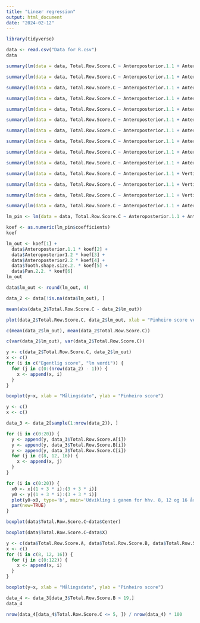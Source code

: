 ```yaml
---
title: "Lineær regression"
output: html_document
date: "2024-02-12"
---
```


```r
library(tidyverse)
```

```r
data <- read.csv("Data for R.csv")
data
```

```r
summary(lm(data = data, Total.Row.Score.C ~ Anteroposterior.1.1 + Anteroposterior.2.1 + Vertical.1.1 + Vertical.2.1 + Transverse.1 + Crowding..1 + Spacing.1 + Tooth.shape.size.1. + Pan.2.1. + Anteroposterior1.2 + Anteroposterior2.2 + Vertical.1.2 + Vertical.2.2 + Transverse.2 + Crowding.2 + Spacing.2 + Tooth.shape.size.2. + Pan.2.2.))
```

```r
summary(lm(data = data, Total.Row.Score.C ~ Anteroposterior.1.1 + Anteroposterior.2.1 + Vertical.1.1 + Vertical.2.1 + Transverse.1 + Spacing.1 + Tooth.shape.size.1. + Pan.2.1. + Anteroposterior1.2 + Anteroposterior2.2 + Vertical.1.2 + Vertical.2.2 + Transverse.2 + Crowding.2 + Spacing.2 + Tooth.shape.size.2. + Pan.2.2.))
```

```r
summary(lm(data = data, Total.Row.Score.C ~ Anteroposterior.1.1 + Anteroposterior.2.1 + Vertical.2.1 + Transverse.1 + Spacing.1 + Tooth.shape.size.1. + Pan.2.1. + Anteroposterior1.2 + Anteroposterior2.2 + Vertical.1.2 + Vertical.2.2 + Transverse.2 + Crowding.2 + Spacing.2 + Tooth.shape.size.2. + Pan.2.2.))
```

```r
summary(lm(data = data, Total.Row.Score.C ~ Anteroposterior.1.1 + Anteroposterior.2.1 + Vertical.2.1 + Transverse.1 + Spacing.1 + Pan.2.1. + Anteroposterior1.2 + Anteroposterior2.2 + Vertical.1.2 + Vertical.2.2 + Transverse.2 + Crowding.2 + Spacing.2 + Tooth.shape.size.2. + Pan.2.2.))
```

```r
summary(lm(data = data, Total.Row.Score.C ~ Anteroposterior.1.1 + Anteroposterior.2.1 + Vertical.2.1 + Transverse.1 + Spacing.1 + Anteroposterior1.2 + Anteroposterior2.2 + Vertical.1.2 + Vertical.2.2 + Transverse.2 + Crowding.2 + Spacing.2 + Tooth.shape.size.2. + Pan.2.2.))
```

```r
summary(lm(data = data, Total.Row.Score.C ~ Anteroposterior.1.1 + Anteroposterior.2.1 + Vertical.2.1 + Transverse.1 + Spacing.1 + Anteroposterior1.2 + Anteroposterior2.2 + Vertical.1.2 + Vertical.2.2 + Transverse.2 + Spacing.2 + Tooth.shape.size.2. + Pan.2.2.))
```

```r
summary(lm(data = data, Total.Row.Score.C ~ Anteroposterior.1.1 + Anteroposterior.2.1 + Vertical.2.1 + Transverse.1 + Anteroposterior1.2 + Anteroposterior2.2 + Vertical.1.2 + Vertical.2.2 + Transverse.2 + Spacing.2 + Tooth.shape.size.2. + Pan.2.2.))
```

```r
summary(lm(data = data, Total.Row.Score.C ~ Anteroposterior.1.1 + Anteroposterior.2.1 + Vertical.2.1 + Anteroposterior1.2 + Anteroposterior2.2 + Vertical.1.2 + Vertical.2.2 + Transverse.2 + Spacing.2 + Tooth.shape.size.2. + Pan.2.2.))
```

```r
summary(lm(data = data, Total.Row.Score.C ~ Anteroposterior.1.1 + Anteroposterior.2.1 + Vertical.2.1 + Anteroposterior1.2 + Anteroposterior2.2 + Vertical.1.2 + Vertical.2.2 + Spacing.2 + Tooth.shape.size.2. + Pan.2.2.))
```

```r
summary(lm(data = data, Total.Row.Score.C ~ Anteroposterior.1.1 + Anteroposterior.2.1 + Vertical.2.1 + Anteroposterior1.2 + Anteroposterior2.2 + Vertical.2.2 + Spacing.2 + Tooth.shape.size.2. + Pan.2.2.))
```

```r
summary(lm(data = data, Total.Row.Score.C ~ Anteroposterior.1.1 + Vertical.2.1 + Anteroposterior1.2 + Anteroposterior2.2 + Vertical.2.2 + Spacing.2 + Tooth.shape.size.2. + Pan.2.2.))
```

```r
summary(lm(data = data, Total.Row.Score.C ~ Anteroposterior.1.1 + Vertical.2.1 + Anteroposterior1.2 + Anteroposterior2.2 + Spacing.2 + Tooth.shape.size.2. + Pan.2.2.))
```

```r
summary(lm(data = data, Total.Row.Score.C ~ Anteroposterior.1.1 + Vertical.2.1 + Anteroposterior1.2 + Anteroposterior2.2 + Tooth.shape.size.2. + Pan.2.2.))
```

```r
summary(lm(data = data, Total.Row.Score.C ~ Anteroposterior.1.1 + Anteroposterior1.2 + Anteroposterior2.2 + Tooth.shape.size.2. + Pan.2.2.))
```


```r
lm_pin <- lm(data = data, Total.Row.Score.C ~ Anteroposterior.1.1 + Anteroposterior1.2 + Anteroposterior2.2 + Tooth.shape.size.2. + Pan.2.2.)
```


```r
koef <- as.numeric(lm_pin$coefficients)
koef
```

```r
lm_out <- koef[1] +
  data$Anteroposterior.1.1 * koef[2] +
  data$Anteroposterior1.2 * koef[3] +
  data$Anteroposterior2.2 * koef[4] +
  data$Tooth.shape.size.2. * koef[5] +
  data$Pan.2.2. * koef[6]
lm_out
```

```r
data$lm_out <- round(lm_out, 4)
```


```r
data_2 <- data[!is.na(data$lm_out), ]
```


```r
mean(abs(data_2$Total.Row.Score.C - data_2$lm_out))
```

```r
plot(data_2$Total.Row.Score.C, data_2$lm_out, xlab = "Pinheiro score ved 16", ylab = "Resultat fra lm")
```

```r
c(mean(data_2$lm_out), mean(data_2$Total.Row.Score.C))
```

```r
c(var(data_2$lm_out), var(data_2$Total.Row.Score.C))
```

```r
y <- c(data_2$Total.Row.Score.C, data_2$lm_out)
x <- c()
for (i in c("Egentlig score", "lm værdi")) {
  for (j in c(0:(nrow(data_2) - 1))) {
    x <- append(x, i)
  }
}
```

```r
boxplot(y~x, xlab = "Målingsdato", ylab = "Pinheiro score")
```



```r
y <- c()
x <- c()

data_3 <- data_2[sample(1:nrow(data_2)), ]

for (i in c(0:20)) {
  y <- append(y, data_3$Total.Row.Score.A[i])
  y <- append(y, data_3$Total.Row.Score.B[i])
  y <- append(y, data_3$Total.Row.Score.C[i])
  for (j in c(8, 12, 16)) {
    x <- append(x, j)
  }
}
```


```r
for (i in c(0:20)) {
  x0 <- x[(1 + 3 * i):(3 + 3 * i)]
  y0 <- y[(1 + 3 * i):(3 + 3 * i)]
  plot(y0~x0, type='b', main='Udvikling i ganen for hhv. 8, 12 og 16 år', xlab='Målingsdato', ylab='Pinheiro score', ylim=c(0,35))
  par(new=TRUE)
}
```



```r
boxplot(data$Total.Row.Score.C~data$Center)
```

```r
boxplot(data$Total.Row.Score.C~data$X)
```


```r
y <- c(data$Total.Row.Score.A, data$Total.Row.Score.B, data$Total.Row.Score.C)
x <- c()
for (i in c(8, 12, 16)) {
  for (j in c(0:122)) {
    x <- append(x, i)
  }
}
```

```r
boxplot(y~x, xlab = "Målingsdato", ylab = "Pinheiro score")
```


```r
data_4 <- data_3[data_3$Total.Row.Score.B > 19,]
data_4
```

```r
nrow(data_4[data_4$Total.Row.Score.C <= 5, ]) / nrow(data_4) * 100
```







